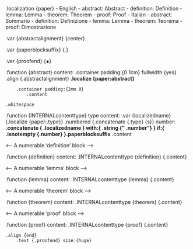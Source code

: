 .localization {paper}
    - English
        - abstract: Abstract
        - definition: Definition
        - lemma: Lemma
        - theorem: Theorem
        - proof: Proof
    - Italian
        - abstract: Sommario
        - definition: Definizione
        - lemma: Lemma
        - theorem: Teorema
        - proof: Dimostrazione

<!-- Alignment of the 'Abstract' title, relative to its body content -->

.var {abstractalignment} {center}

<!-- The suffix that follows the title of a block, e.g. "Definition", "Lemma", ... -->

.var {paperblocksuffix} {\.}

<!-- Content at the end of a proof block -->

.var {proofend} {∎}

<!-- An 'abstract' block -->

.function {abstract}
    content:
    .container padding:{0 1cm} fullwidth:{yes}
        .align {.abstractalignment}
            **.localize {paper:abstract}**

        .container padding:{2mm 0}
            .content

    .whitespace

<!-- Internal helper that builds a titled numerable block -->

.function {INTERNALcontenttype}
    type content:
    .var {localizedname} {.localize {paper:.type}}
    .numbered {.concatenate {.type} {s}}
        number:
        **.concatenate {
            .localizedname
          } with:{
            .string {" .number"}
          } if:{
            .isnotempty {.number}
          }.paperblocksuffix** .content

<-- A numerable 'definition' block -->

.function {definition}
    content:
    .INTERNALcontenttype {definition} {.content}

<-- A numerable 'lemma' block -->

.function {lemma}
    content:
    .INTERNALcontenttype {lemma} {.content}

<-- A numerable 'theorem' block -->

.function {theorem}
    content:
    .INTERNALcontenttype {theorem} {.content}

<-- A numerable 'proof' block -->

.function {proof}
    content:
    .INTERNALcontenttype {proof} {.content}

    .align {end}
        .text {.proofend} size:{huge}